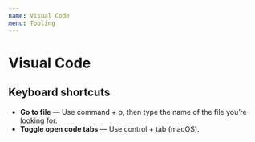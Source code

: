 ```yaml
---
name: Visual Code
menu: Tooling
---
```


# Visual Code

## Keyboard shortcuts

- **Go to file** — Use command + p, then type the name of the file you’re looking for.
- **Toggle open code tabs** — Use control + tab (macOS).
